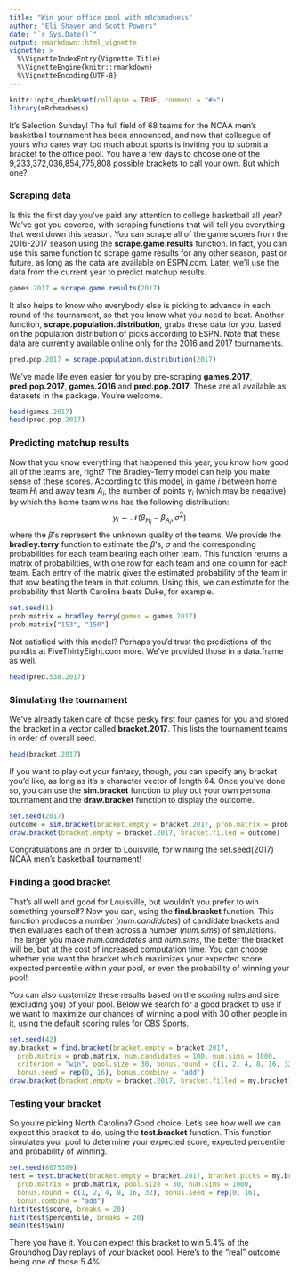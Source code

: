 ```yaml
---
title: "Win your office pool with mRchmadness"
author: "Eli Shayer and Scott Powers"
date: "`r Sys.Date()`"
output: rmarkdown::html_vignette
vignette: >
  %\VignetteIndexEntry{Vignette Title}
  %\VignetteEngine{knitr::rmarkdown}
  %\VignetteEncoding{UTF-8}
---
```


```r
knitr::opts_chunk$set(collapse = TRUE, comment = "#>")
library(mRchmadness)
```

It's Selection Sunday! The full field of 68 teams for the NCAA men's basketball tournament has
been announced, and now that colleague of yours who cares way too much about sports is inviting
you to submit a bracket to the office pool. You have a few days to choose one of the
9,233,372,036,854,775,808 possible brackets to call your own. But which one?

### Scraping data

Is this the first day you've paid any attention to college basketball all year? We've got you
covered, with scraping functions that will tell you everything that went down this season. You
can scrape all of the game scores from the 2016-2017 season using the **scrape.game.results**
function. In fact, you can use this same function to scrape game results for any other season,
past or future, as long as the data are available on ESPN.com. Later, we'll use the data from
the current year to predict matchup results.

```r
games.2017 = scrape.game.results(2017)
```

It also helps to know who everybody else is picking to advance in each round of the tournament,
so that you know what you need to beat. Another function, **scrape.population.distribution**,
grabs these data for you, based on the population distribution of picks according to ESPN. Note
that these data are currently available online only for the 2016 and 2017 tournaments.

```r
pred.pop.2017 = scrape.population.distribution(2017)
```

We've made life even easier for you by pre-scraping **games.2017**, **pred.pop.2017**,
**games.2016** and **pred.pop.2017**. These are all available as datasets in the package.
You're welcome.

```r
head(games.2017)
head(pred.pop.2017)
```

### Predicting matchup results

Now that you know everything that happened this year, you know how good all of the teams are,
right? The Bradley-Terry model can help you make sense of these scores. According to this model,
in game $i$ between home team $H_i$ and away team $A_i$, the number of points $y_i$ (which may
be negative) by which the home team wins has the following distribution:
$$y_i\sim\mathcal N(\beta_{H_i} - \beta_{A_i}, \sigma^2)$$
where the $\beta$'s represent the unknown quality of the teams. We provide the
**bradley.terry**
function to estimate the $\beta$'s, $\sigma$ and the corresponding probabilities for each team
beating each other team.  This function returns a matrix of probabilities, with one row for each
team and one column for each team. Each entry of the matrix gives the estimated probability of
the team in that row beating the team in that column. Using this, we can estimate for the
probability that North Carolina beats Duke, for example.

```r
set.seed(1)
prob.matrix = bradley.terry(games = games.2017)
prob.matrix["153", "150"]
```

Not satisfied with this model? Perhaps you'd trust the predictions of the pundits at
FiveThirtyEight.com more. We've provided those in a data.frame as well.

```r
head(pred.538.2017)
```

### Simulating the tournament

We've already taken care of those pesky first four games for you and stored the bracket in a
vector called **bracket.2017**. This lists the tournament teams in order of overall seed.

```r
head(bracket.2017)
```

If you want to play out your fantasy, though, you can specify any bracket you'd like, as long
as it's a character vector of length 64. Once you've done so, you can use the **sim.bracket**
function to play out your own personal tournament and the **draw.bracket** function to display
the outcome.

```r
set.seed(2017)
outcome = sim.bracket(bracket.empty = bracket.2017, prob.matrix = prob.matrix)
draw.bracket(bracket.empty = bracket.2017, bracket.filled = outcome)
```

Congratulations are in order to Louisville, for winning the set.seed(2017) NCAA men's
basketball tournament!

### Finding a good bracket

That's all well and good for Louisville, but wouldn't you prefer to win something yourself?
Now you can, using the **find.bracket** function. This function produces a number
(*num.candidates*) of candidate brackets and then evaluates each of them across a number
(*num.sims*) of simulations. The larger you make *num.candidates*  and *num.sims*, the better
the bracket will be, but at the cost of increased computation time. You can choose whether
you want the bracket which maximizes your expected score, expected percentile within your pool,
or even the probability of winning your pool!

You can also customize these results based on the scoring rules and size (excluding you) of your
pool. Below we search for a good bracket to use if we want to maximize our chances of winning a
pool with 30 other people in it, using the default scoring rules for CBS Sports.

```r
set.seed(42)
my.bracket = find.bracket(bracket.empty = bracket.2017,
  prob.matrix = prob.matrix, num.candidates = 100, num.sims = 1000,
  criterion = "win", pool.size = 30, bonus.round = c(1, 2, 4, 8, 16, 32),
  bonus.seed = rep(0, 16), bonus.combine = "add")
draw.bracket(bracket.empty = bracket.2017, bracket.filled = my.bracket)
```

### Testing your bracket

So you're picking North Carolina? Good choice. Let's see how well we can expect this bracket to
do, using the **test.bracket** function. This function simulates your pool to determine your
expected score, expected percentile and probability of winning.

```r
set.seed(8675309)
test = test.bracket(bracket.empty = bracket.2017, bracket.picks = my.bracket,
  prob.matrix = prob.matrix, pool.size = 30, num.sims = 1000,
  bonus.round = c(1, 2, 4, 8, 16, 32), bonus.seed = rep(0, 16),
  bonus.combine = "add")
hist(test$score, breaks = 20)
hist(test$percentile, breaks = 20)
mean(test$win)
```

There you have it. You can expect this bracket to win 5.4% of the Groundhog Day replays
of your bracket pool. Here's to the "real" outcome being one of those 5.4%!
